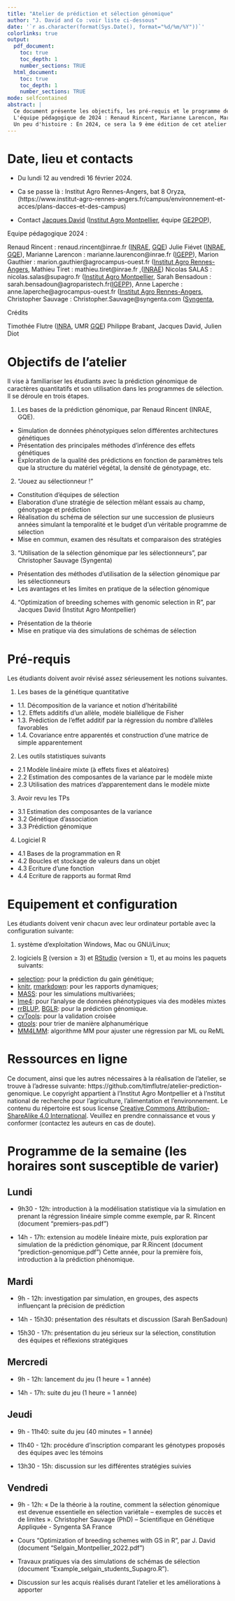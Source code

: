 ```yaml
---
title: "Atelier de prédiction et sélection génomique"
author: "J. David and Co :voir liste ci-dessous"
date: '`r as.character(format(Sys.Date(), format="%d/%m/%Y"))`'
colorlinks: true
output:
  pdf_document:
    toc: true
    toc_depth: 1
    number_sections: TRUE
  html_document:
    toc: true
    toc_depth: 1
    number_sections: TRUE
mode: selfcontained
abstract: |
  Ce document présente les objectifs, les pré-requis et le programme de l'atelier de prédiction et sélection génomique. Cet atelier est destiné aux étudiants en spécialisation APIMET et SEPMET de l'institut Agro Montpellier, PIST d'AgroParisTech et l'option Amélioration des plantes de l'institut Agro Rennes-Angers.  
  L'équipe pédagogique de 2024 : Renaud Rincent, Marianne Larencon, Marion Gauthier, Mathieu Tiret, Sarah Bensadoun, Nicolas SALAS, Christopher Sauvage, Anne Laperche et Jacques David.  
  Un peu d'histoire : En 2024, ce sera la 9 ème édition de cet atelier construit au départ par Timothée Flûtre, Jacques David, Friedrich Longin et Philippe Brabant, fortement amélioré par Julien Diot pour le jeu sérieux. Cette année encore, nous aurons les étudiants des 3 écoles, AgroParisTech, l'institut Agro de Montpellier et de Rennes. 
---
```



# Date, lieu et contacts

* Du lundi 12 au vendredi 16 février 2024.

* Ca se passe là :  Institut Agro Rennes-Angers, bat 8 Oryza, (https://www.institut-agro-rennes-angers.fr/campus/environnement-et-acces/plans-dacces-et-des-campus)

* Contact
[Jacques David](mailto:jacques.david@supagro.fr) ([Institut Agro Montpellier](https://www.institut-agro-montpellier.fr/), équipe [GE2POP](http://umr-agap.cirad.fr/equipes-scientifiques/genomique-evolutive-et-gestion-des-populations/contexte)),

Equipe pédagogique 2024 :

Renaud Rincent : renaud.rincent@inrae.fr ([INRAE](https://www.inrae.fr/), [GQE](http://moulon.inra.fr/))
Julie Fiévet ([INRAE](https://www.inrae.fr/), [GQE](http://moulon.inra.fr/)),
Marianne Larencon : marianne.laurencon@inrae.fr ([IGEPP](https://www6.rennes.inrae.fr/igepp)),
Marion Gauthier : marion.gauthier@agrocampus-ouest.fr ([Institut Agro Rennes-Angers](https://www.institut-agro-rennes-angers.fr/),
Mathieu Tiret : mathieu.tiret@inrae.fr ,([INRAE](https://www.inrae.fr/))
Nicolas SALAS : nicolas.salas@supagro.fr ([Institut Agro Montpellier](https://www.institut-agro-montpellier.fr/),
Sarah Bensadoun : sarah.bensadoun@agroparistech.fr([IGEPP](https://www6.rennes.inrae.fr/igepp)),
Anne Laperche : anne.laperche@agrocampus-ouest.fr ([Institut Agro Rennes-Angers](https://www.institut-agro-rennes-angers.fr/),
Christopher Sauvage : Christopher.Sauvage@syngenta.com ([Syngenta](https://www.syngenta.fr/),

Crédits

Timothée Flutre ([INRA](http://www.inra.fr/), UMR [GQE](http://moulon.inra.fr/))
Philippe Brabant, Jacques David, Julien Diot


# Objectifs de l'atelier

Il vise à familiariser les étudiants avec la prédiction génomique de caractères quantitatifs et son utilisation dans les programmes de sélection.
Il se déroule en trois étapes. 


1. Les bases de la prédiction génomique, par Renaud Rincent (INRAE, GQE).
+ Simulation de données phénotypiques selon différentes architectures génétiques
+ Présentation des principales méthodes d'inférence des effets génétiques
+ Exploration de la qualité des prédictions en fonction de paramètres tels que la structure du matériel végétal, la densité de génotypage, etc.

2. "Jouez au sélectionneur !"
+ Constitution d'équipes de sélection 
+ Elaboration d'une stratégie de sélection mêlant essais au champ, génotypage et prédiction
+ Réalisation du schéma de sélection sur une succession de plusieurs années simulant la temporalité et le budget d'un véritable programme de sélection
+ Mise en commun, examen des résultats et comparaison des stratégies

3. "Utilisation de la sélection génomique par les sélectionneurs", par Christopher Sauvage (Syngenta) 
+ Présentation des méthodes d'utilisation de la sélection génomique par les sélectionneurs
+ Les avantages et les limites en pratique de la sélection génomique

4. "Optimization of breeding schemes with genomic selection in R", par Jacques David (Institut Agro Montpellier)
+ Présentation de la théorie
+ Mise en pratique via des simulations de schémas de sélection


# Pré-requis

Les étudiants doivent avoir révisé assez sérieusement les notions suivantes.

1. Les bases de la génétique quantitative
+ 1.1. Décomposition de la variance et notion d'héritabilité
+ 1.2. Effets additifs d'un allèle, modèle biallélique de Fisher
+ 1.3. Prédiction de l'effet additif par la régression du nombre d'allèles favorables
+ 1.4. Covariance entre apparentés et construction d'une matrice de simple apparentement

2. Les outils statistiques suivants
+ 2.1 Modèle linéaire mixte (à effets fixes et aléatoires)
+ 2.2 Estimation des composantes de la variance par le modèle mixte
+ 2.3 Utilisation des matrices d'apparentement dans le modèle mixte

3. Avoir revu les TPs
+ 3.1 Estimation des composantes de la variance
+ 3.2 Génétique d'association
+ 3.3 Prédiction génomique

4. Logiciel R
+ 4.1 Bases de la programmation en R
+ 4.2 Boucles et stockage de valeurs dans un objet
+ 4.3 Ecriture d'une fonction
+ 4.4 Ecriture de rapports au format Rmd


# Equipement et configuration

Les étudiants doivent venir chacun avec leur ordinateur portable avec la configuration suivante:

1. système d'exploitation Windows, Mac ou GNU/Linux;

2. logiciels [R](https://www.r-project.org/) (version $\geq$ 3) et [RStudio](https://www.rstudio.com/products/rstudio/) (version $\geq$ 1), et au moins les paquets suivants:
+ [selection](https://cran.r-project.org/package=selectiongain): pour la prédiction du gain génétique;
+ [knitr](https://cran.r-project.org/package=knitr/), [rmarkdown](https://cran.r-project.org/package=rmarkdown/): pour les rapports dynamiques;
+ [MASS](https://cran.r-project.org/package=MASS/): pour les simulations multivariées;
+ [lme4](https://cran.r-project.org/package=lme4/): pour l'analyse de données phénotypiques via des modèles mixtes
+ [rrBLUP](https://cran.r-project.org/package=rrBLUP/), [BGLR](https://cran.r-project.org/package=BGLR/): pour la prédiction génomique.
+ [cvTools](https://cran.r-project.org/package=cvTools): pour la validation croisée
+ [gtools](https://cran.r-project.org/package=gtools): pour trier de manière alphanumérique
+ [MM4LMM](https://cran.r-project.org/package=MM4LMM): algorithme MM pour ajuster une régression par ML ou ReML


# Ressources en ligne

Ce document, ainsi que les autres nécessaires à la réalisation de l'atelier, se trouve à l'adresse suivante: https://github.com/timflutre/atelier-prediction-genomique.
Le copyright appartient à l'Institut Agro Montpellier  et à l'nstitut national de recherche pour l'agriculture, l'alimentation et l'environnement.
Le contenu du répertoire est sous license [Creative Commons Attribution-ShareAlike 4.0 International](http://creativecommons.org/licenses/by-sa/4.0/).
Veuillez en prendre connaissance et vous y conformer (contactez les auteurs en cas de doute).


# Programme de la semaine (les horaires sont susceptible de varier)

## Lundi

* 9h30 - 12h: introduction à la modélisation statistique via la simulation en prenant la régression linéaire simple comme exemple, par R. Rincent (document "premiers-pas.pdf")

* 14h - 17h: extension au modèle linéaire mixte, puis exploration par simulation de la prédiction génomique, par R.Rincent (document "prediction-genomique.pdf")
Cette année, pour la première fois, introduction à la prédiction phénomique. 

## Mardi
* 9h - 12h: investigation par simulation, en groupes, des aspects influençant la précision de prédiction

* 14h - 15h30: présentation des résultats et discussion (Sarah BenSadoun)

* 15h30 - 17h: présentation du jeu sérieux sur la sélection, constitution des équipes et réflexions stratégiques


## Mercredi
* 9h - 12h: lancement du jeu (1 heure = 1 année)

* 14h - 17h: suite du jeu (1 heure = 1 année)


## Jeudi
* 9h - 11h40: suite du jeu (40 minutes = 1 année)

* 11h40 - 12h: procédure d'inscription comparant les génotypes proposés des équipes avec les témoins

* 13h30 - 15h: discussion sur les différentes stratégies suivies


## Vendredi

* 9h - 12h: « De la théorie à la routine, comment la sélection génomique est devenue essentielle en sélection variétale – exemples de succès et de limites ». Christopher Sauvage (PhD) – Scientifique en Génétique Appliquée - Syngenta SA France

* Cours "Optimization of breeding schemes with GS in R", par J. David (document "Selgain_Montpellier_2022.pdf")

* Travaux pratiques via des simulations de schémas de sélection (document "Example_selgain_students_Supagro.R").

* Discussion sur les acquis réalisés durant l'atelier et les améliorations à apporter
